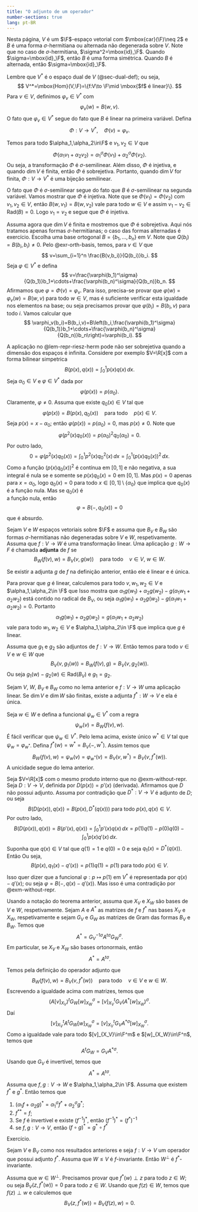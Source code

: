```yaml
--- 
title: "O adjunto de um operador"
number-sections: true
lang: pt-BR
--- 
```


Nesta página, $V$ é um $\F$-espaço vetorial com $\mbox{car}(\F)\neq 2$ e $B$ é uma forma $\sigma$-hermitiana ou alternada não degenerada sobre $V$. Note que no caso de $\sigma$-hermitiana, $\sigma^2=\mbox{id}_\F$. Quando $\sigma=\mbox{id}_\F$, então $B$ é uma forma simétrica. Quando $B$ é alternada, então $\sigma=\mbox{id}_\F$.

Lembre que $V^*$ é o espaço dual de $V$ (@sec-dual-def); ou seja,
$$
V^*=\mbox{Hom}(V,\F)=\{f:V\to \F\mid \mbox{$f$ é linear}\}.
$$
Para $v\in V$, definimos $\varphi_v\in V^*$ com
$$
\varphi_v(w)=B(w,v).
$$
O fato que $\varphi_v\in V^*$ segue do fato que $B$ é linear na primeira variável.
Defina
$$
\Phi:V\to V^*,\quad \Phi(v)=\varphi_v.
$$

:::{#lem-repr-riesz-herm}
Temos para todo $\alpha_1,\alpha_2\in\F$ e $v_1,v_2\in V$ que
$$
\Phi(\alpha_1v_1+\alpha_2v_2)=\alpha_1^\sigma \Phi(v_1)+\alpha_2^\sigma\Phi(v_2).
$$
Ou seja, a transformação $\Phi$ é $\sigma$-semilinear. Além disso, $\Phi$ é injetiva, e quando $\dim V$ é finita, então $\Phi$ é sobrejetiva. Portanto, quando $\dim V$ for finita, $\Phi:V\to V^*$ é uma bijeção semilinear.
:::


:::{.proof}
O fato que $\Phi$ é $\sigma$-semilinear segue do fato que $B$ é $\sigma$-semilinear na segunda variável. Vamos mostrar que $\Phi$ é injetiva. Note que se $\Phi(v_1)=\Phi(v_2)$ com $v_1,v_2\in V$, então $B(w,v_1)=B(w,v_2)$ vale para todo $w\in V$ e assim $v_1-v_2\in\mbox{Rad}(B)=0$. Logo $v_1=v_2$ e segue que $\Phi$ é injetiva.

Assuma agora que $\dim V$ é finita e mostremos que $\Phi$ é sobrejetiva. Aqui nós tratamos apenas formas $\sigma$-hermitianas; o caso das formas alternadas é exercício. Escolha uma base ortogonal $B=\{b_1,\ldots,b_n\}$ em $V$. Note que $Q(b_i)=B(b_i,b_i)\neq 0$. Pelo @exr-orth-basis, temos, para $v\in V$ que
$$
v=\sum_{i=1}^n \frac{B(v,b_i)}{Q(b_i)}b_i.
$$
Seja $\varphi\in V^*$ e defina
$$
v=\frac{\varphi(b_1)^\sigma}{Q(b_1)}b_1+\cdots+\frac{\varphi(b_n)^\sigma}{Q(b_n)}b_n.
$$
Afirmamos que $\varphi=\Phi(v)=\varphi_v$. Para isso, precisa-se provar que $\varphi(w)=\varphi_v(w)=B(w,v)$ para todo $w\in V$, mas é suficiente verificar esta igualdade nos elementos na base; ou seja precisamos provar que $\varphi(b_i)=B(b_i,v)$ para todo $i$. Vamos calcular que
$$
\varphi_v(b_i)=B(b_i,v)=B\left(b_i,\frac{\varphi(b_1)^\sigma}{Q(b_1)}b_1+\cdots+\frac{\varphi(b_n)^\sigma}{Q(b_n)}b_n\right)=\varphi(b_i).
$$
:::


:::{#exm-without-repr}
A aplicação no @lem-repr-riesz-herm pode não ser sobrejetiva quando a dimensão dos espaços é infinita. Considere
por exemplo $V=\R[x]$ com a forma bilinear simpetrica 
$$
B(p(x),q(x))=\int_0^1 p(x)q(x)\,dx.
$$
Seja $\alpha_0\in V$ e $\varphi\in V^*$ dada por 
$$
\varphi(p(x))=p(\alpha_0).
$$
Claramente, $\varphi\neq 0$. Assuma que existe $q_0(x)\in V$ tal que 
$$
\varphi(p(x))=B(p(x),q_0(x))\quad \mbox{para todo}\quad p(x)\in V.
$$
Seja $p(x)=x-\alpha_0$; então $\varphi(p(x))=p(\alpha_0)=0$, mas $p(x)\neq 0$. Note que 
$$
\varphi(p^2(x)q_0(x))=p(\alpha_0)^2q_0(\alpha_0)=0.
$$
Por outro lado, 
$$
0=\varphi(p^2(x)q_0(x))=\int_0^1 p^2(x)q_0^2(x)\, dx=\int_0^1 (p(x)q_0(x))^2\, dx.
$$
Como a função $(p(x)q_0(x))^2$ é contínua em $[0,1]$ e não negativa, a sua integral é nula se e somente se 
$p(x)q_0(x)=0$ em $[0,1]$. Mas $p(x)=0$ apenas para $x=\alpha_0$, logo $q_0(x)=0$ para todo $x\in[0,1]\setminus\{\alpha_0\}$ que implica que $q_0(x)$ é a função nula. Mas se $q_0(x)$ é  
a função nula, então 
$$
\varphi=B(-,q_0(x))=0
$$
que é absurdo.
:::

:::{#def-}
Sejam $V$ e $W$ espaços vetoriais sobre $\F$ e assuma que $B_V$ e $B_W$ são formas $\sigma$-hermitianas não degeneradas sobre $V$ e $W$, respetivamente. Assuma que $f:V\to W$ é uma transformação linear. Uma aplicação $g:W\to F$ é chamada **adjunta** de $f$ se
$$
B_W(f(v),w)=B_V(v,g(w))\quad\mbox{para todo}\quad v\in V,\ w\in W.
$$
:::


:::{#lem-}
Se existir a adjunta $g$ de $f$ na definição anterior, então ele é linear e é única.
:::


:::{.proof}
Para provar que $g$ é linear, calculemos para todo $v,w_1,w_2\in V$ e $\alpha_1,\alpha_2\in \F$ que
\begin{align*}
B_V(v,\alpha_1g(w_1)+\alpha_2g(w_2))&=
\alpha_1^\sigma B_V(v,g(w_1))+\alpha_2^\sigma B_V(v,g(w_2))\\&=\alpha_1^\sigma B_W(f(v),w_1)+\alpha_2^\sigma B_W(f(v),w_2)\\&=B_W(f(v),\alpha_1 w_1+\alpha_2 w_2)
\\&=B_V(v,g(\alpha_1 w_1+\alpha_2 w_2)).
\end{align*}
Isso mostra que $\alpha_1g(w_1)+\alpha_2g(w_2)-g(\alpha_1 w_1+\alpha_2 w_2)$ está contido no radical de $B_V$, ou seja $\alpha_1g(w_1)+\alpha_2g(w_2)-g(\alpha_1 w_1+\alpha_2 w_2)=0$. Portanto
$$
\alpha_1g(w_1)+\alpha_2g(w_2)=g(\alpha_1 w_1+\alpha_2 w_2)
$$
vale para todo $w_1,w_2\in V$ e $\alpha_1,\alpha_2\in \F$ que implica que $g$ é linear.

Assuma que $g_1$ e $g_2$ são adjuntos de $f:V\to W$. Então temos para todo $v\in V$ e $w\in W$ que
$$
B_V(v,g_1(w))=B_W(f(v),g)=B_V(v,g_2(w)).
$$
Ou seja $g_1(w)-g_2(w)\in\mbox{Rad}(B_V)$ e $g_1=g_2$.

:::


:::{#thm-}
Sejam $V$, $W$, $B_V$ e $B_W$ como no lema anterior e $f:V\to W$ uma aplicação linear. Se $\dim V$ e $\dim W$ são finitas, existe a adjunta $f^*:W\to V$ e ela é única.
:::


:::{.proof}
Seja $w\in W$ e defina a funcional $\psi_w\in V^*$ com a regra
$$
\psi_w(v)=B_W(f(v),w).
$$
É fácil verificar que $\psi_w\in V^*$. Pelo lema acima, existe único $w^*\in V$ tal que $\psi_w=\varphi_{w^*}$. Defina $f^*(w)=w^*=B_V(-,w^*)$. Assim temos que
$$
B_W(f(v),w)=\psi_w(v)=\varphi_{w^*}(v)=B_V(v,w^*)=B_V(v,f^*(w)).
$$
A unicidade segue do lema anterior.
:::


:::{#exm-without-adj}
Seja $V=\R[x]$ com o mesmo produto interno que no @exm-without-repr. Seja $D:V\to V$, definida por 
$D(p(x))=p'(x)$ (derivada). Afirmamos que $D$ não possui adjunto. Assuma por contradição que $D^*:V\to V$ é adjunto 
de $D$; ou seja 
$$
B(D(p(x)),q(x))=B(p(x),D^*(q(x)))\mbox{ para todo }p(x),q(x)\in V.
$$
Por outro lado, 
$$
B(D(p(x)),q(x))=B(p'(x),q(x))=\int_0^1 p'(x)q(x)\, dx=p(1)q(1)-p(0)q(0)-\int_0^1 p(x)q'(x)\, dx.
$$
Suponha que $q(x)\in V$ tal que $q(1)=1$ e $q(0)=0$ e seja $q_1(x)=D^*(q(x))$. 
Então 
\begin{align*}
B(p(x),q_1(x))&=B(p(x),D^*(q(x)))=B(D(p(x)),q(x))\\&=p(1)q(1)-\int_0^1 p(x)q'(x)\, dx\\&=p(1)q(1)-B(p(x),q'(x)).
\end{align*}
Ou seja, 
$$
B(p(x),q_1(x)-q'(x))=p(1)q(1)=p(1)\mbox{ para todo }p(x)\in V. 
$$
Isso quer dizer que a funcional $\varphi:p\mapsto p(1)$ em $V^*$ é representada por $q(x)-q'(x)$; ou seja 
$\varphi=B(-,q(x)-q'(x))$. Mas isso é uma contradição por @exm-without-repr. 
:::

:::{#lem-}
Usando a notação do teorema anterior, assuma que $X_V$ e $X_W$ são bases de $V$ e $W$, respetivamente. Sejam $A$ e $A^*$ as matrizes de $f$ e $f^*$ nas bases $X_V$ e $X_W$, respetivamente e sejam $G_V$ e $G_W$ as matrizes de Gram das formas $B_V$ e $B_W$. Temos que
$$
A^*=G_V^{-1\sigma}A^{t\sigma}G_W^\sigma.
$$
Em particular, se $X_V$ e $X_W$ são bases ortonormais, então
$$
A^*=A^{t\sigma}.
$$
:::


:::{.proof}
Temos pela definição do operador adjunto que
$$
B_W(f(v),w)=B_V(v,f^*(w))\quad\mbox{para todo}\quad v\in V\mbox{ e }w\in W.
$$
Escrevendo a igualdade acima com matrizes, temos que
$$
(A[v]_{X_V})^tG_W [w]_{X_W}^\sigma=[v]_{X_V}^tG_V (A^*[w]_{X_W})^\sigma.
$$
Daí
$$
[v]_{X_V}^t A^t G_W [w]_{X_W}^\sigma=[v]_{X_V}^tG_V A^{*\sigma}[w]_{X_W}^\sigma.
$$
Como a igualdade vale para todo $[v]_{X_V}\in\F^m$ e $[w]_{X_W}\in\F^n$, temos que
$$
A^t G_W=G_V A^{*\sigma}.
$$
Usando que $G_V$ é invertível, temos que
$$
A^*=A^{t\sigma}.
$$
:::


:::{#lem-}
Assuma que $f,g: V\to W$ e $\alpha_1,\alpha_2\in \F$. Assuma que existem $f^*$ e $g^*$. Então temos que

1.  $(\alpha_1f+\alpha_2g)^*=\alpha_1^\sigma f^*+\alpha_2^\sigma g^*$;
2.  $f^{**}=f$;
3.  Se $f$ é invertível e existe $(f^{-1})^*$, então $(f^{-1})^*=(f^*)^{-1}$
4.  se $f,g:V\to V$, então $(f\circ g)^*=g^*\circ f^*$
:::


:::{.proof}
Exercício.
:::


:::{#lem-}
Sejam $V$ e $B_V$ como nos resultados anteriores e seja $f:V\to V$ um operador que possui adjunto $f^*$. Assuma que $W\leq V$ é $f$-invariante. Então $W^\perp$ é $f^*$-invariante.
:::


:::{.proof}
Assuma que $w\in W^\perp$. Precisamos provar que $f^*(w)\perp z$ para todo $z \in W$; ou seja $B_V(z,f^*(w))=0$ para todo $z\in W$.  Usando que $f(z)\in W$, temos que $f(z)\perp w$ e calculemos que
$$
B_V(z,f^*(w))=B_V(f(z),w)=0.
$$
:::
